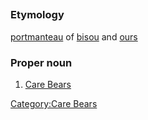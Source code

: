 =={{fr}}==
===Etymology===
[[portmanteau]] of [[bisou]] and [[ours]]
===Proper noun===
# [[Care Bears]]
[[Category:Care Bears]]